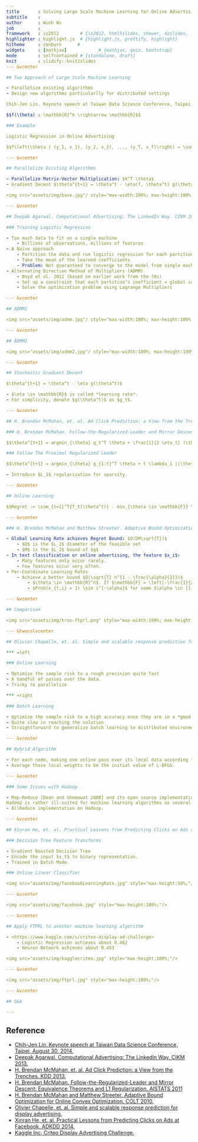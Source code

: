 ```yaml
---
title       : Solving Large Scale Machine Learning for Online Advertising
subtitle    : 
author      : Wush Wu
job         : 
framework   : io2012        # {io2012, html5slides, shower, dzslides, ...}
highlighter : highlight.js  # {highlight.js, prettify, highlight}
hitheme     : zenburn      # 
widgets     : [mathjax]            # {mathjax, quiz, bootstrap}
mode        : selfcontained # {standalone, draft}
knit        : slidify::knit2slides
--- &vcenter

## Two Approach of Large Scale Machine Learning

- Parallelize existing algorithms
- Design new algorithms particularlly for distributed settings

Chih-Jen Lin. Keynote speech at Taiwan Data Science Conference, Taipei, August 30, 2014.

$$f(\theta) : \mathbb{R}^m \rightarrow \mathbb{R}$$

### Example

Logistic Regression in Online Advertising

$$f\left(\theta | (y_1, x_1), (y_2, x_2), ..., (y_T, x_T)\right) = \sum_{t=1}^T{- y_t log\left(\sigma(x_t^T \theta)\right) - (1 - y_t) log\left(1 - \sigma(x_t^T \theta)\right)}$$

--- &vcenter

## Parallelize Existing Algorithms

- Parallelize Matrix-Vector Multiplication: $X^T \theta$
- Gradient Decent $\theta^{t+1} = \theta^t - \eta(f, \theta^t) g(\theta^t)$

<img src="assets/img/base.jpg"/ style="max-width:100%; max-height:100%;">

--- &vcenter

## Deepak Agarwal. Computational Advertising: The LinkedIn Way. CIKM 2013.

### Training Logistic Regression

- Too much data to fit on a single machine
    - Billions of observations, millions of features
- A Naïve approach
    - Partition the data and run logistic regression for each partition
    - Take the mean of the learned coefficients
    - Problem: Not guaranteed to converge to the model from single machine!
- Alternating Direction Method of Multipliers (ADMM)
    - Boyd et al. 2011 (based on earlier work from the 70s)
    - Set up a constraint that each partition’s coefficient = global consensus
    - Solve the optimization problem using Lagrange Multipliers

--- &vcenter 

## ADMM1

<img src="assets/img/admm.jpg"/ style="max-width:100%; max-height:100%;">

--- &vcenter 

## ADMM2

<img src="assets/img/admm2.jpg"/ style="max-width:100%; max-height:100%;">

--- &vcenter

## Stochastic Gradient Decent

$\theta^{t+1} = \theta^t - \eta g(\theta^t)$

- $\eta \in \mathbb{R}$ is called *learning rate*.
- For simplicity, denote $g(\theta^t)$ as $g_t$.

--- &vcenter

## H. Brendan McMahan, et. al. Ad Click Prediction: a View from the Trenches. KDD 2013.

### H. Brendan McMahan. Follow-the-Regularized-Leader and Mirror Descent: Equivalence Theorems and L1 Regularization. AISTATS 2011

$$\theta^{t+1} = argmin_{\theta} g_t^T \theta + \frac{1}{2 \eta_t} (\theta - \theta^t)^T(\theta - \theta^t)$$

### Follow The Proximal Regularized Leader

$$\theta^{t+1} = argmin_{\theta} g_{1:t}^T \theta + t \lambda_1 ||\theta||_1 + \frac{\lambda_2}{2} \sum_{s = 1}^t {||Q_s^{1/2} (\theta - \theta^s)||_2^2}$$

- Introduce $L_1$ regularization for sparsity.

--- &vcenter

## Online Learning

$$Regret := \sum_{t=1}^T{f_t(\theta^t)} - min_{\theta \in \mathbb{F}} \sum_{t=1}^T{f_t(\theta)}$$

--- &vcenter

### H. Brendan McMahan and Matthew Streeter. Adaptive Bound Optimization for Online Convex Optimization. COLT 2010.

- Global Learning Rate achieves Regret Bound: $O(DM\sqrt{T})$
    - $D$ is the $L_2$ diameter of the feasible set
    - $M$ is the $L_2$ bound of $g$
- In text classification or online advertising, the feature $x_i$:
    - Many features only occur rarely.
    - Few features occur very often.
- Per-Coordinate Learning Rates
    - Achieve a better bound $O(\sqrt{T} n^{1 - \frac{\alpha}{2}})$
        - $\theta \in \mathbb{R}^n$. If $\mathbb{F} = \left[-\frac{1}{2}, \frac{1}{2}\right]^n$, $D = \sqrt{n}$.
        - $Prob(x_{t,i} = 1) \sim i^{-\alpha}$ for some $\alpha \in [1,2)$.

--- &vcenter 

## Comparison

<img src="assets/img/tron-ftprl.png" style="max-width:100%; max-height:100%;"/>

--- &twocolvcenter

## Olivier Chapelle, et. al. Simple and scalable response prediction for display advertising.

*** =left

### Online Learning

- Optimize the sample risk to a rough precision quite fast
- A handful of passes over the data.
- Tricky to parallelize

*** =right

### Batch Learning

- Optimize the sample risk to a high accuracy once they are in a *good neighborhood* of the optimal solution.
- Quite slow in reaching the solution.
- Straightforward to generalize batch learning to distributed environment.

--- &vcenter

## Hybrid Algorithm

- For each node, making one online pass over its local data according to adaptive gradient updates.
- Average these local weights to be the initial value of L-BFGS.

--- &vcenter

### Some Issues with Hadoop

- Map-Reduce [Dean and Ghemawat 2008] and its open source implementation
Hadoop is rather ill-suited for machine learning algorithms as several researchers in the field have observed [Low et al. 2010; Zaharia et al. 2012], because it does not easily allow iterative algorithms, such as typical optimization algorithms used to minimize the objective function.
- AllReduce implementation on Hadoop.

--- &vcenter

## Xinran He, et. al. Practical Lessons from Predicting Clicks on Ads at Facebook. ADKDD 2014.

### Decision Tree Feature Transforms

- Gradient Boosted Decision Tree
- Encode the input $x_t$ to binary representation.
- Trained in Batch Mode.

### Online Linear Classifier

<img src="assets/img/facebookLearningRate.jpg" style="max-height:50%;"/>

--- &vcenter

<img src="assets/img/facebook.jpg" style="max-height:100%;"/>

--- &vcenter

## Apply FTPRL to another machine learning algorithm

- <https://www.kaggle.com/c/criteo-display-ad-challenge>
    - Logistic Regression achieves about 0.462
    - Neuron Network achieves about 0.453

<img src="assets/img/kagglecriteo.jpg" style="max-height:100%;"/>

--- &vcenter

<img src="assets/img/ftprl.jpg" style="max-height:100%;"/>

--- &vcenter

## Q&A

---
```


## Reference

- [Chih-Jen Lin. Keynote speech at Taiwan Data Science Conference, Taipei, August 30, 2014.](http://www.csie.ntu.edu.tw/~cjlin/talks/twdatasci_cjlin.pdf)
- [Deepak Agarwal. Computational Advertising: The LinkedIn Way. CIKM 2013.](http://www.slideshare.net/yingfeng/computational-advertisingthe-linkedin-way)
- [H. Brendan McMahan, et. al. Ad Click Prediction: a View from the Trenches. KDD 2013.](http://static.googleusercontent.com/media/research.google.com/zh-TW//pubs/archive/41159.pdf)
- [H. Brendan McMahan. Follow-the-Regularized-Leader and Mirror Descent: Equivalence Theorems and L1 Regularization. AISTATS 2011](http://www.jmlr.org/proceedings/papers/v15/mcmahan11b/mcmahan11b.pdf)
- [H. Brendan McMahan and Matthew Streeter. Adaptive Bound Optimization for Online Convex Optimization. COLT 2010.](http://static.googleusercontent.com/media/research.google.com/zh-TW//pubs/archive/36483.pdf)
- [Olivier Chapelle, et. al. Simple and scalable response prediction for display advertising.](http://people.csail.mit.edu/romer/papers/TISTRespPredAds.pdf)
- [Xinran He, et. al. Practical Lessons from Predicting Clicks on Ads at Facebook. ADKDD 2014.](https://www.facebook.com/publications/329190253909587/)
- [Kaggle Inc. Criteo Display Advertising Challenge.](https://www.kaggle.com/c/criteo-display-ad-challenge)